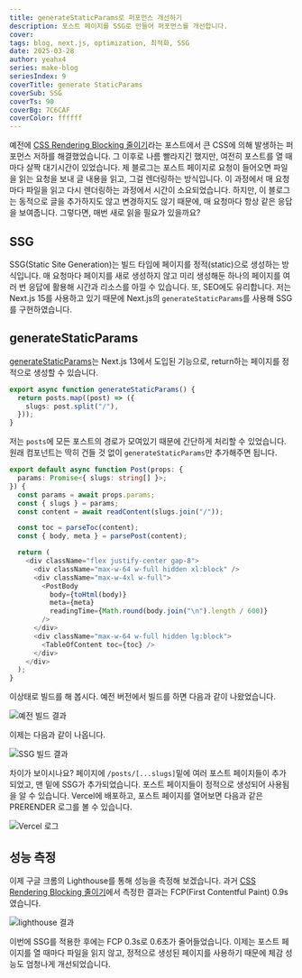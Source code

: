 ```yaml
---
title: generateStaticParams로 퍼포먼스 개선하기
description: 포스트 페이지를 SSG로 만들어 퍼포먼스를 개선합니다.
cover:
tags: blog, next.js, optimization, 최적화, SSG
date: 2025-03-28
author: yeahx4
series: make-blog
seriesIndex: 9
coverTitle: generate StaticParams
coverSub: SSG
coverTs: 90
coverBg: 7C6CAF
coverColor: ffffff
---
```


예전에 [CSS Rendering Blocking 줄이기](http://localhost:3000/posts/make-blog/font-optimization)라는
포스트에서 큰 CSS에 의해 발생하는 퍼포먼스 저하를 해결했었습니다. 그 이후로 나름 빨라지긴 했지만,
여전히 포스트를 열 때마다 살짝 대기시간이 있었습니다. 제 블로그는 포스트 페이지로 요청이 들어오면
파일을 읽는 요청을 보내 글 내용을 읽고, 그걸 렌더링하는 방식입니다. 이 과정에서 매 요청마다
파일을 읽고 다시 렌더링하는 과정에서 시간이 소요되었습니다. 하지만, 이 블로그는 동적으로 글을
추가하지도 않고 변경하지도 않기 때문에, 매 요청마다 항상 같은 응답을 보여줍니다. 그렇다면, 매번
새로 읽을 필요가 있을까요?

## SSG
SSG(Static Site Generation)는 빌드 타임에 페이지를 정적(static)으로 생성하는 방식입니다.
매 요청마다 페이지를 새로 생성하지 않고 미리 생성해둔 하나의 페이지를 여러 번 응답에 활용해
시간과 리소스를 아낄 수 있습니다. 또, SEO에도 유리합니다. 저는 Next.js 15를 사용하고 있기
때문에 Next.js의 `generateStaticParams`를 사용해 SSG를 구현하였습니다.

## generateStaticParams

[generateStaticParams](https://nextjs.org/docs/app/api-reference/functions/generate-static-params)는
Next.js 13에서 도입된 기능으로, return하는 페이지를 정적으로 생성할 수 있습니다.

```ts
export async function generateStaticParams() {
  return posts.map((post) => ({
    slugs: post.split("/"),
  }));
}
```

저는 `posts`에 모든 포스트의 경로가 모여있기 때문에 간단하게 처리할 수 있었습니다.
원래 컴포넌트는 딱히 건들 것 없이 `generateStaticParams`만 추가해주면 됩니다.

```ts
export default async function Post(props: {
  params: Promise<{ slugs: string[] }>;
}) {
  const params = await props.params;
  const { slugs } = params;
  const content = await readContent(slugs.join("/"));

  const toc = parseToc(content);
  const { body, meta } = parsePost(content);

  return (
    <div className="flex justify-center gap-8">
      <div className="max-w-64 w-full hidden xl:block" />
      <div className="max-w-4xl w-full">
        <PostBody
          body={toHtml(body)}
          meta={meta}
          readingTime={Math.round(body.join("\n").length / 600)}
        />
      </div>
      <div className="max-w-64 w-full hidden lg:block">
        <TableOfContent toc={toc} />
      </div>
    </div>
  );
}
```

이상태로 빌드를 해 봅시다. 예전 버전에서 빌드를 하면 다음과 같이 나왔었습니다.

![예전 빌드 결과](/img/make-blog/ssg/old-build.png)

이제는 다음과 같이 나옵니다.

![SSG 빌드 결과](/img/make-blog/ssg/new-build.png)

차이가 보이시나요? 페이지에 `/posts/[...slugs]`밑에 여러 포스트 페이지들이
추가되었고, 맨 밑에 SSG가 추가되었습니다. 포스트 페이지들이 정적으로 생성되어 사용됨을 알 수 있습니다.
Vercel에 배포하고, 포스트 페이지를 열어보면 다음과 같은 PRERENDER 로그를 볼 수 있습니다.

![Vercel 로그](/img/make-blog/ssg/vercel-isr-hit.png)

## 성능 측정

이제 구글 크롬의 Lighthouse를 통해 성능을 측정해 보겠습니다. 과거 
[CSS Rendering Blocking 줄이기](http://localhost:3000/posts/make-blog/font-optimization)에서
측정한 결과는 FCP(First Contentful Paint) 0.9s였습니다.

![lighthouse 결과](/img/make-blog/ssg/lh-result.png)

이번에 SSG를 적용한 후에는 FCP 0.3s로 0.6초가 줄어들었습니다.
이제는 포스트 페이지를 열 때마다 파일을 읽지 않고, 정적으로 생성된 페이지를 사용하기 때문에
체감 성능도 엄청나게 개선되었습니다.
